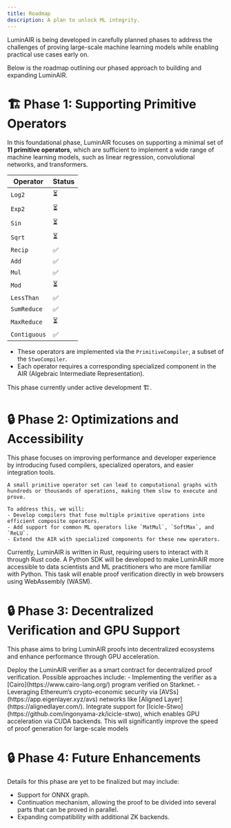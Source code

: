 ```yaml
---
title: Roadmap
description: A plan to unlock ML integrity.
---
```


LuminAIR is being developed in carefully planned phases to address the challenges of proving 
large-scale machine learning models while enabling practical use cases early on. 

Below is the roadmap outlining our phased approach to building and expanding LuminAIR.

# 🏗️ Phase 1: Supporting Primitive Operators

<Accordion title="Support All Primitive Operators">

In this foundational phase, LuminAIR focuses on supporting a minimal set of **11 primitive operators**, 
which are sufficient to implement a wide range of machine learning models, such as linear regression, convolutional networks, and transformers.

| Operator     | Status |
| ------------ | ------ |
| `Log2`       | ⏳     |
| `Exp2`       | ⏳     |
| `Sin`        | ⏳     |
| `Sqrt`       | ⏳     |
| `Recip`      | ✅     |
| `Add`        | ✅     |
| `Mul`        | ✅     |
| `Mod`        | ⏳     |
| `LessThan`   | ✅     |
| `SumReduce`  | ✅     |
| `MaxReduce`  | ⏳     |
| `Contiguous` | ✅     |

- These operators are implemented via the `PrimitiveCompiler`, a subset of the `StwoCompiler`.
- Each operator requires a corresponding specialized component in the AIR (Algebraic Intermediate Representation).
    
</Accordion>

<Info>This phase currently under active development 🏗️.</Info>

# 🔒 Phase 2: Optimizations and Accessibility

This phase focuses on improving performance and developer experience by introducing fused compilers, specialized operators, and easier integration tools.

<AccordionGroup>
  <Accordion title="Implement Fused and Specialized Compilers">

    A small primitive operator set can lead to computational graphs with hundreds or thousands of operations, making them slow to execute and prove.
   
    To address this, we will:
    - Develop compilers that fuse multiple primitive operations into efficient composite operators.
    - Add support for common ML operators like `MatMul`, `SoftMax`, and `ReLU`.
    - Extend the AIR with specialized components for these new operators.
  </Accordion>
  <Accordion title="Improve DX with a Python SDK">
    Currently, LuminAIR is written in Rust, requiring users to interact with it through Rust code.
    A Python SDK will be developed to make LuminAIR more accessible to data scientists and ML practitioners who are more familiar with Python.
  </Accordion>
  <Accordion title="WASM Verifier Support">
     This task will enable proof verification directly in web browsers using WebAssembly (WASM).
  </Accordion>
</AccordionGroup>

# 🔒 Phase 3: Decentralized Verification and GPU Support

This phase aims to bring LuminAIR proofs into decentralized ecosystems and enhance performance through GPU acceleration.

<AccordionGroup>
  <Accordion title="Onchain Proof Verification">
    Deploy the LuminAIR verifier as a smart contract for decentralized proof verification.
    Possible approaches include:
	- Implementing the verifier as a [Cairo](https://www.cairo-lang.org/) program verified on Starknet.
	- Leveraging Ethereum’s crypto-economic security via [AVSs](https://app.eigenlayer.xyz/avs) networks like [Aligned Layer](https://alignedlayer.com/).
  </Accordion>
  <Accordion title="Support for Icicle-Stwo Backend (GPU Acceleration)">
    Integrate support for [Icicle-Stwo](https://github.com/ingonyama-zk/icicle-stwo), which enables GPU acceleration via CUDA backends.
    This will significantly improve the speed of proof generation for large-scale models  
  </Accordion>
</AccordionGroup>

# 🔒 Phase 4: Future Enhancements
Details for this phase are yet to be finalized but may include:
- Support for ONNX graph.
- Continuation mechanism, allowing the proof to be divided into several parts that can be proved in parallel.
- Expanding compatibility with additional ZK backends.